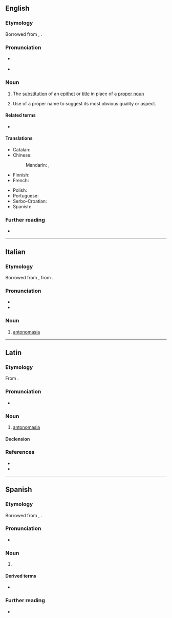 {{also|antonomásia}}
==English==
{{examples-right|sense=use of an epithet or title for a proper noun|examples=Come quickly, your lordship! [to an earl]}}
{{examples-right|sense=use of a proper name for its attribute|examples=Can we depend on the Solons in Washington to save us?}}

===Etymology===
Borrowed from {{bor|en|la|antonomasia}}, {{der|en|grc|ἀντονομασία||antonomasia|sc=polytonic}}.

===Pronunciation===
* {{a|UK}} {{IPA|/ˌæntənəʊˈmeɪzɪə/|/ænˌtɒnəʊˈmeɪzɪə/|lang=en}}
* {{a|US}} {{IPA|/ˌæntənəˈmeɪʒə/|lang=en}}

===Noun===
{{en-noun|~}}

# {{lb|en|rhetoric}} The [[substitution]] of an [[epithet]] or [[title]] in place of a [[proper noun]]
# {{lb|en|rhetoric}} Use of a proper name to suggest its most obvious quality or aspect.

====Related terms====
* {{l|en|autonomasia}}

====Translations====
{{trans-top|substitution of an epithet or title in place of a proper noun}}
* Catalan: {{t+|ca|antonomàsia|f}}
* Chinese:
*: Mandarin: {{t|cmn|代稱|sc=Hani}}, {{t|cmn|代称|tr=dàichēng|sc=Hani}}
* Finnish: {{t|fi|antonomasia}}
* French: {{t+|fr|antonomase|f}}
{{trans-mid}}
* Polish: {{t+|pl|antonomazja|f}}
* Portuguese: {{t+|pt|antonomásia|f}}
* Serbo-Croatian: {{t+|sh|antonomazija|f}}
* Spanish: {{t+|es|antonomasia|f}}
{{trans-bottom}}

===Further reading===
* {{pedia}}

----

==Italian==

===Etymology===
Borrowed from {{bor|it|la|antonomasia}}, from {{der|it|grc|ἀντονομασία||antonomasia|sc=polytonic}}.

===Pronunciation===
* {{IPA|/an.to.noˈma.zja/|[än̪t̪o̞n̺oˈmäːz̪jä]|lang=it}}
* {{hyphenation|an|to|no|mà|sia|lang=it}}

===Noun===
{{it-noun|f}}

# {{lb|it|rhetoric}} [[#English|antonomasia]]

----

==Latin==

===Etymology===
From {{der|la|grc|ἀντονομασία||antonomasia|sc=polytonic}}.

===Pronunciation===
* {{la-IPA|eccl=yes|antonomasia}}

===Noun===
{{la-noun|antonomasia<1>}}

# {{lb|la|rhetoric}} [[#English|antonomasia]]

====Declension====
{{la-ndecl|antonomasia<1>}}

===References===
* {{R:L&S}}
* {{R:Gaffiot}}

----

==Spanish==
{{wikipedia|lang=es}}

===Etymology===
Borrowed from {{bor|es|la|antonomasia}}, {{der|es|grc|ἀντονομασία||antonomasia|sc=polytonic}}.

===Pronunciation===
* {{es-IPA}}

===Noun===
{{es-noun|f}}

# {{lb|es|rhetoric}} {{l|en|antonomasia}}

====Derived terms====
* {{l|es|por antonomasia}}

===Further reading===
* {{R:DRAE 2001}}